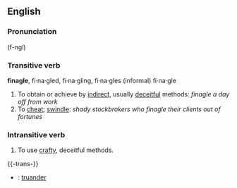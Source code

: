 ==English==
===Pronunciation===
(f-ngl)
===Transitive verb===     
'''finagle''', fi·na·gled, fi·na·gling, fi·na·gles (informal)
fi·na·gle

#To obtain or achieve by [[indirect]], usually [[deceit]]ful methods: ''finagle a day off from work'' 
#To [[cheat]]; [[swindle]]: ''shady stockbrokers who finagle their clients out of fortunes'' 

===Intransitive verb===
#To use [[crafty]], deceitful methods.

{{-trans-}}

* {{fr}} : [[truander]]